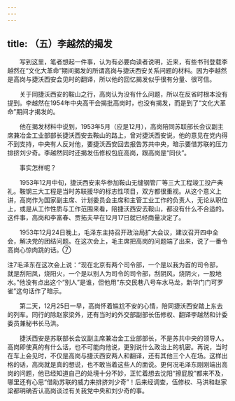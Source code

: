 ```yaml
---
---
---
```

title: （五）李越然的揭发
---




　　写到这里，笔者想起一件事，认为有必要向读者说明，近来，有些书刊登载李越然在“文化大革命”期间揭发的所谓高岗与捷沃西安关系问题的材料。因为李越然是高岗与捷沃西安会见时的翻译，所以他的回忆揭发似乎很有分量、很可信。

　　关于同捷沃西安的鞍山之行，高岗认为没有什么问题，所以在反省时根本没有提到。李越然在1954年中央高干会揭批高岗时，也没有揭发，而是到了“文化大革命”期间才揭发的。

　　他在揭发材料中说到，1953年5月（应是12月），高岗陪同苏联部长会议副主席兼冶金工业部部长捷沃西安去鞍山的路上，曾对捷沃西安说，他的意见在党内得不到支持，中央有人反对他，要捷沃西安回去报告苏共中央，暗示要借苏联的压力排挤刘少奇。李越然同时还揭发伍修权包庇高岗，跟高岗是“同伙”。

　　事实怎样呢？

　　1953年12月中旬，捷沃西安来华参加鞍山无缝钢管厂等三大工程竣工投产典礼。鞍钢三大工程是当时苏联援华的标志性项目，双方都很重视。从这个意义上讲，高岗作为国家副主席、计划委员会主席和主管工业工作的负责人，无论从职位上，或是从工作性质与工作范围来看，陪捷沃西安去鞍山，都没有什么不合适的。这件事，高岗和李富春、贾拓夫早在12月17日就已经商量决定了。

　　1953年12月24日晚上，毛泽东主持召开政治局扩大会议，建议召开四中全会，解决党的团结问题。在这次会上，毛主席把高岗的问题端了出来，说了一番令高岗心惊肉跳的话。⑦

注7毛泽东在这次会上说：“现在北京有两个司令部，一个是以我为首的司令部，就是刮阳凤，烧阳火，一个是以别人为司令的司令部，刮阴风，烧阴火，一股地水。”他没有点出这个“别人”是谁，但他用“东交民巷八号车水马龙，新华门门可罗雀”这句话作了暗示。

　　第二天，12月25日一早，高岗怀着尴尬不安的心情，陪同捷沃西安踏上东去的列车。同行的除赵家梁外，还有当时的外交部副部长伍修权、翻译李越然和计委委员兼秘书长马洪。

　　捷沃西安是苏联部长会议副主席兼冶金工业部部长，不是苏共中央的领导人。高岗即使真的有什么话，也不可能向他说，更别说什么政治上的机密。再说，当时在车上会见时，不仅是高岗与捷沃西安两人和翻译，还有其他三个人在场。这样出格的话，高岗就是真的想说，也不敢当着这些人的面说。更何况毛泽东刚刚端出高岗的问题，他已经知道自己的处境十分不妙，正忙着想去沈阳“擦屁股”都来不及，哪里还有心思“借助苏联的威力来排挤刘少奇”！后来经调查，伍修权、马洪和赵家梁都明确否认高岗谈过有关我党中央和刘少奇的事。